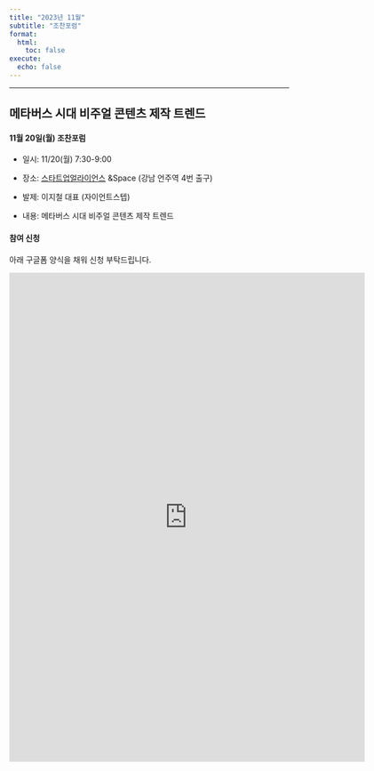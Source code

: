 ```yaml
---
title: "2023년 11월"
subtitle: "조찬포럼"
format:
  html:
    toc: false
execute:
  echo: false
---
```


------------------------------------------------------------------------

## 메타버스 시대 비주얼 콘텐츠 제작 트렌드

#### 11월 20일(월) 조찬포럼

-   일시: 11/20(월) 7:30-9:00

-   장소: [스타트업얼라이언스](https://naver.me/xbwWoebp) &Space (강남 언주역 4번 출구)

-   발제: 이지철 대표 (자이언트스텝)

-   내용: 메타버스 시대 비주얼 콘텐츠 제작 트렌드

#### 참여 신청

아래 구글폼 양식을 채워 신청 부탁드립니다.

<iframe src="https://docs.google.com/forms/d/e/1FAIpQLSfTvGLwlvrAV929oSouW7YAvzURk8BkwSNzaIMGMgEOtUQznQ/viewform?embedded=true" width="640" height="880" frameborder="0" marginheight="0" marginwidth="0">로드 중…</iframe>
